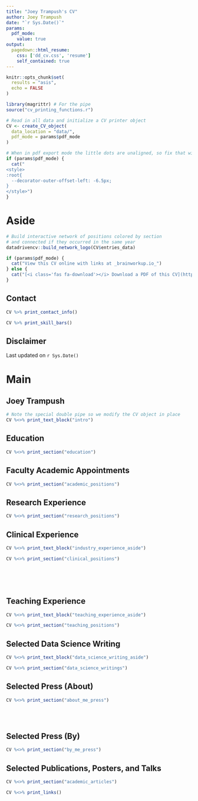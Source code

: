 ```yaml
---
title: "Joey Trampush's CV"
author: Joey Trampush
date: "`r Sys.Date()`"
params:
  pdf_mode:
    value: true
output:
  pagedown::html_resume:
    css: ['dd_cv.css', 'resume']
    self_contained: true
---
```


```r
knitr::opts_chunk$set(
  results = "asis",
  echo = FALSE
)

library(magrittr) # For the pipe
source("cv_printing_functions.r")

# Read in all data and initialize a CV printer object
CV <- create_CV_object(
  data_location = "data/",
  pdf_mode = params$pdf_mode
)
```


```r
# When in pdf export mode the little dots are unaligned, so fix that with some conditional CSS.
if (params$pdf_mode) {
  cat("
<style>
:root{
  --decorator-outer-offset-left: -6.5px;
}
</style>")
}
```


Aside
================================================================================

```r
# Build interactive network of positions colored by section
# and connected if they occurred in the same year
datadrivencv::build_network_logo(CV$entries_data)
```


```r
if (params$pdf_mode) {
  cat("View this CV online with links at _brainworkup.io_")
} else {
  cat("[<i class='fas fa-download'></i> Download a PDF of this CV](https://github.com/brainworkup/cv/blob/main/cv.pdf)")
}
```

Contact {#contact}
--------------------------------------------------------------------------------

```r
CV %>% print_contact_info()
```



<!-- Language Skills {#skills}
-------------------------------------------------------------------------------- -->

```r
CV %>% print_skill_bars()
```



Disclaimer {#disclaimer}
--------------------------------------------------------------------------------

<!-- Made with the R package [**pagedown**](https://github.com/rstudio/pagedown). 

The source code is available [on github.com/nstrayer/cv](https://github.com/brainworkup/cv). -->

Last updated on `r Sys.Date()`



Main
================================================================================

Joey Trampush {#title}
--------------------------------------------------------------------------------

```r
# Note the special double pipe so we modify the CV object in place
CV %<>% print_text_block("intro")
```



Education {data-icon=graduation-cap data-concise=true}
--------------------------------------------------------------------------------

```r
CV %<>% print_section("education")
```


Faculty Academic Appointments {data-icon=laptop}
--------------------------------------------------------------------------------

```r
CV %<>% print_section("academic_positions")
```


Research Experience {data-icon=laptop}
--------------------------------------------------------------------------------

```r
CV %<>% print_section("research_positions")
```


Clinical Experience {data-icon=suitcase}
--------------------------------------------------------------------------------

::: aside
```r
CV %<>% print_text_block("industry_experience_aside")
```
:::

```r
CV %<>% print_section("clinical_positions")
```

<!-- These breaks just force a new page so section doesn't get cut off -->
<br>
<br>
<br>

Teaching Experience {data-icon=chalkboard-teacher}
--------------------------------------------------------------------------------

::: aside
```r
CV %<>% print_text_block("teaching_experience_aside")
```
:::

```r
CV %<>% print_section("teaching_positions")
```



Selected Data Science Writing {data-icon=chart-line}
--------------------------------------------------------------------------------

::: aside
```r
CV %<>% print_text_block("data_science_writing_aside")
```
:::

```r
CV %<>% print_section("data_science_writings")
```



Selected Press (About)  {data-icon=newspaper}
--------------------------------------------------------------------------------

```r
CV %<>% print_section("about_me_press")
```


<br>
<br>


Selected Press (By)  {data-icon=newspaper}
--------------------------------------------------------------------------------

```r
CV %<>% print_section("by_me_press")
```



Selected Publications, Posters, and Talks {data-icon=book}
--------------------------------------------------------------------------------

```r
CV %<>% print_section("academic_articles")
```



```r
CV %<>% print_links()
```
